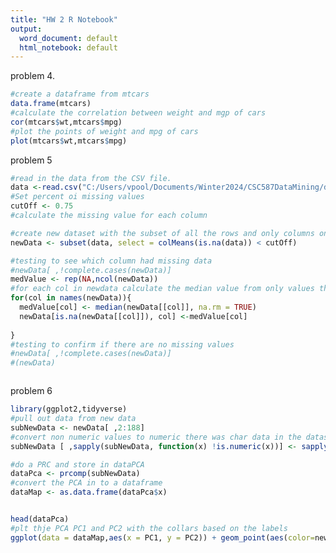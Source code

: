 ---
title: "HW 2 R Notebook"
output:
  word_document: default
  html_notebook: default
---

problem 4. 
```{r}
#create a dataframe from mtcars
data.frame(mtcars)
#calculate the correlation between weight and mgp of cars
cor(mtcars$wt,mtcars$mpg)
#plot the points of weight and mpg of cars
plot(mtcars$wt,mtcars$mpg)
```
problem 5
```{r}

#read in the data from the CSV file. 
data <-read.csv("C:/Users/vpool/Documents/Winter2024/CSC587DataMining/datasets/DATA/metabolite.csv")
#Set percent oi missing values 
cutOff <- 0.75 
#calculate the missing value for each column 

#create new dataset with the subset of all the rows and only columns on the percentage of missing values 
newData <- subset(data, select = colMeans(is.na(data)) < cutOff)

#testing to see which column had missing data 
#newData[ ,!complete.cases(newData)]
medValue <- rep(NA,ncol(newData)) 
#for each col in newdata calculate the median value from only values that are not NA, then replace the NA value with the medianvalue calculated 
for(col in names(newData)){
  medValue[col] <- median(newData[[col]], na.rm = TRUE)
  newData[is.na(newData[[col]]), col] <-medValue[col]
  
}
#testing to confirm if there are no missing values 
#newData[ ,!complete.cases(newData)]
#(newData)



```
problem 6
```{r}
library(ggplot2,tidyverse)
#pull out data from new data
subNewData <- newData[ ,2:188]
#convert non numeric values to numeric there was char data in the dataset 
subNewData [ ,sapply(subNewData, function(x) !is.numeric(x))] <- sapply(subNewData[, sapply(subNewData, function(x) !is.numeric(x))], as.numeric)

#do a PRC and store in dataPCA
dataPca <- prcomp(subNewData)
#convert the PCA in to a dataframe 
dataMap <- as.data.frame(dataPca$x)


head(dataPca)
#plt thje PCA PC1 and PC2 with the collars based on the labels 
ggplot(data = dataMap,aes(x = PC1, y = PC2)) + geom_point(aes(color=newData$Label))
```
